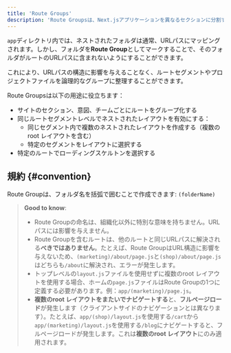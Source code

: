 ```yaml
---
title: 'Route Groups'
description: 'Route Groupsは、Next.jsアプリケーションを異なるセクションに分割するために使用できます。'
---
```


`app`ディレクトリ内では、ネストされたフォルダは通常、URLパスにマッピングされます。しかし、フォルダを**Route Group**としてマークすることで、そのフォルダがルートのURLパスに含まれないようにすることができます。

これにより、URLパスの構造に影響を与えることなく、ルートセグメントやプロジェクトファイルを論理的なグループに整理することができます。

Route Groupsは以下の用途に役立ちます：

- サイトのセクション、意図、チームごとにルートをグループ化する
- 同じルートセグメントレベルでネストされたレイアウトを有効にする：
  - 同じセグメント内で複数のネストされたレイアウトを作成する（複数のroot レイアウトを含む）
  - 特定のセグメントをレイアウトに選択する
- 特定のルートでローディングスケルトンを選択する

## 規約 {#convention}

Route Groupは、フォルダ名を括弧で囲むことで作成できます: `(folderName)`

> **Good to know**:
>
> - Route Groupの命名は、組織化以外に特別な意味を持ちません。URLパスには影響を与えません。
> - Route Groupを含むルートは、他のルートと同じURLパスに解決される**べきではありません**。たとえば、Route GroupはURL構造に影響を与えないため、`(marketing)/about/page.js`と`(shop)/about/page.js`はどちらも`/about`に解決され、エラーが発生します。
> - トップレベルの`layout.js`ファイルを使用せずに複数のroot レイアウトを使用する場合、ホームの`page.js`ファイルはRoute Groupの1つに定義する必要があります。例：`app/(marketing)/page.js`。
> - **複数のroot レイアウトをまたいでナビゲートする**と、**フルページロード**が発生します（クライアントサイドのナビゲーションとは異なります）。たとえば、`app/(shop)/layout.js`を使用する`/cart`から`app/(marketing)/layout.js`を使用する`/blog`にナビゲートすると、フルページロードが発生します。これは**複数のroot レイアウト**にのみ適用されます。
